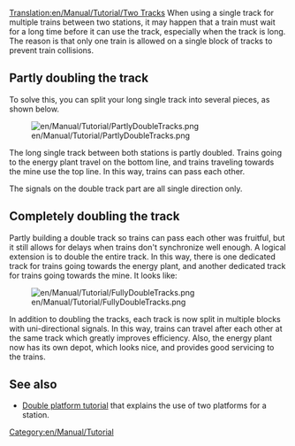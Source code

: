 [[Translation:en/Manual/Tutorial/Two Tracks]]
When using a single track for multiple trains between two stations, it may happen that a train must wait for a long time before it can use the track, especially when the track is long.
The reason is that only one train is allowed on a single block of tracks to prevent train collisions.


== Partly doubling the track ==

To solve this, you can split your long single track into several pieces, as shown below.

[[File:en/Manual/Tutorial/PartlyDoubleTracks.png]]

The long single track between both stations is partly doubled. Trains going to the energy plant travel on the bottom line, and trains traveling towards the mine use the top line. In this way, trains can pass each other.

The signals on the double track part are all single direction only.


== Completely doubling the track ==
Partly building a double track so trains can pass each other was fruitful, but it still allows for delays when trains don't synchronize well enough. A logical extension is to double the entire track.
In this way, there is one dedicated track for trains going towards the energy plant, and another dedicated track for trains going towards the mine. It looks like:

[[File:en/Manual/Tutorial/FullyDoubleTracks.png]]

In addition to doubling the tracks, each track is now split in multiple blocks with uni-directional signals. In this way, trains can travel after each other at the same track which greatly improves efficiency. Also, the energy plant now has its own depot, which looks nice, and provides good servicing to the trains.

== See also ==
* [[en/Tutorial/Two Platforms|Double platform tutorial]] that explains the use of two platforms for a station.

[[Category:en/Manual/Tutorial]]